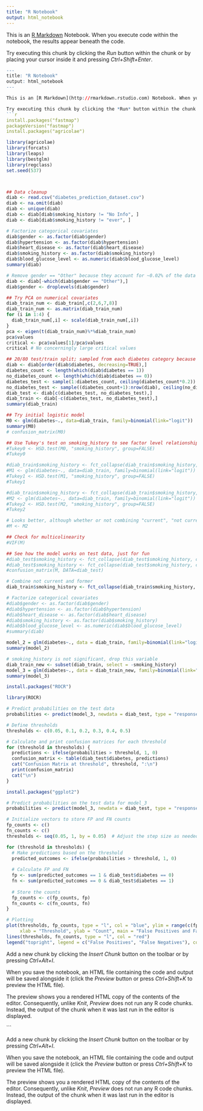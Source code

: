 ---
title: "R Notebook"
output: html_notebook
---

This is an [R Markdown](http://rmarkdown.rstudio.com) Notebook. When you execute code within the notebook, the results appear beneath the code. 

Try executing this chunk by clicking the *Run* button within the chunk or by placing your cursor inside it and pressing *Ctrl+Shift+Enter*. 

```{r}
---
title: "R Notebook"
output: html_notebook
---

This is an [R Markdown](http://rmarkdown.rstudio.com) Notebook. When you execute code within the notebook, the results appear beneath the code. 

Try executing this chunk by clicking the *Run* button within the chunk or by placing your cursor inside it and pressing *Ctrl+Shift+Enter*. 
```{r}
install.packages("fastmap")
packageVersion("fastmap")
install.packages("agricolae")
```

```{r}
library(agricolae)
library(forcats)
library(leaps)
library(bestglm)
library(regclass)
set.seed(537)



## Data cleanup
diab <- read.csv("diabetes_prediction_dataset.csv")
diab <- na.omit(diab)
diab <- unique(diab)
diab <- diab[diab$smoking_history != "No Info", ]
diab <- diab[diab$smoking_history != "ever", ]

# Factorize categorical covariates
diab$gender <- as.factor(diab$gender)
diab$hypertension <- as.factor(diab$hypertension)
diab$heart_disease <- as.factor(diab$heart_disease)
diab$smoking_history <- as.factor(diab$smoking_history)
diab$blood_glucose_level <- as.numeric(diab$blood_glucose_level)
summary(diab)

# Remove gender == "Other" because they account for ~0.02% of the data
diab <- diab[-which(diab$gender == "Other"),]
diab$gender <- droplevels(diab$gender)

## Try PCA on numerical covariates
diab_train_num <- diab_train[,c(2,6,7,8)]
diab_train_num <- as.matrix(diab_train_num)
for (i in 1:4) {
  diab_train_num[,i] <- scale(diab_train_num[,i])
}
pca <- eigen(t(diab_train_num)%*%diab_train_num)
pca$values
critical <- pca$values[1]/pca$values
critical # No concerningly large critical values
```


```{r, echo=TRUE}

## 20/80 test/train split; sampled from each diabetes category because data is unbalanced
diab <- diab[order(diab$diabetes, decreasing=TRUE),]
diabetes_count <- length(which(diab$diabetes == 1))
no_diabetes_count <- length(which(diab$diabetes == 0))
diabetes_test <- sample(1:diabetes_count, ceiling(diabetes_count*0.2))
no_diabetes_test <- sample((diabetes_count+1):nrow(diab), ceiling(no_diabetes_count*0.2))
diab_test <- diab[c(diabetes_test, no_diabetes_test),]
diab_train <- diab[-c(diabetes_test, no_diabetes_test),]
summary(diab_train)

## Try initial logistic model
M0 <- glm(diabetes~., data=diab_train, family=binomial(link="logit"))
summary(M0)
# confusion_matrix(M0)

## Use Tukey's test on smoking_history to see factor level relationships; try merging level pairs with highest p-value, one at a time
#Tukey0 <- HSD.test(M0, "smoking_history", group=FALSE)
#Tukey0

#diab_train$smoking_history <- fct_collapse(diab_train$smoking_history, cur_not = c("current", "not current"))
#M1 <- glm(diabetes~., data=diab_train, family=binomial(link="logit"))
#Tukey1 <- HSD.test(M1, "smoking_history", group=FALSE)
#Tukey1

#diab_train$smoking_history <- fct_collapse(diab_train$smoking_history, cur_not_ever = c("cur_not", "ever"))
#M2 <- glm(diabetes~., data=diab_train, family=binomial(link="logit"))
#Tukey2 <- HSD.test(M2, "smoking_history", group=FALSE)
#Tukey2

# Looks better, although whether or not combining "current", "not current", and "ever" together makes sense is up for debate; if needed we can revert back to M0 or M1
#M <- M2

## Check for multicolinearity
#VIF(M)

## See how the model works on test data, just for fun
#diab_test$smoking_history <- fct_collapse(diab_test$smoking_history, cur_not = c("current", "not current"))
#diab_test$smoking_history <- fct_collapse(diab_test$smoking_history, cur_not_ever = c("cur_not", "ever"))
#confusion_matrix(M, DATA=diab_test)

```


```{r, echo=TRUE}

# Combine not current and former
diab_train$smoking_history <- fct_collapse(diab_train$smoking_history, cur_not = c("not current", "former"))

# Factorize categorical covariates
#diab$gender <- as.factor(diab$gender)
#diab$hypertension <- as.factor(diab$hypertension)
#diab$heart_disease <- as.factor(diab$heart_disease)
#diab$smoking_history <- as.factor(diab$smoking_history)
#diab$blood_glucose_level <- as.numeric(diab$blood_glucose_level)
#summary(diab)

model_2 = glm(diabetes~., data = diab_train, family=binomial(link="logit"))
summary(model_2)
```

```{r, echo=TRUE}
# smoking_history is not significant, drop this variable
diab_train_new <- subset(diab_train, select = -smoking_history)
model_3 = glm(diabetes~., data = diab_train_new, family=binomial(link="logit"))
summary(model_3)
```

```{r}
install.packages("ROCR")
```

```{r}
library(ROCR)

# Predict probabilities on the test data
probabilities <- predict(model_3, newdata = diab_test, type = "response")

# Define thresholds
thresholds <- c(0.05, 0.1, 0.2, 0.3, 0.4, 0.5)

# Calculate and print confusion matrices for each threshold
for (threshold in thresholds) {
  predictions <- ifelse(probabilities > threshold, 1, 0)
  confusion_matrix <- table(diab_test$diabetes, predictions)
  cat("Confusion Matrix at threshold", threshold, ":\n")
  print(confusion_matrix)
  cat("\n")
}
```
```{r}
install.packages("ggplot2")
```


```{r}
# Predict probabilities on the test data for model_3
probabilities <- predict(model_3, newdata = diab_test, type = "response")

# Initialize vectors to store FP and FN counts
fp_counts <- c()
fn_counts <- c()
thresholds <- seq(0.05, 1, by = 0.05)  # Adjust the step size as needed

for (threshold in thresholds) {
  # Make predictions based on the threshold
  predicted_outcomes <- ifelse(probabilities > threshold, 1, 0)
  
  # Calculate FP and FN
  fp <- sum(predicted_outcomes == 1 & diab_test$diabetes == 0)
  fn <- sum(predicted_outcomes == 0 & diab_test$diabetes == 1)
  
  # Store the counts
  fp_counts <- c(fp_counts, fp)
  fn_counts <- c(fn_counts, fn)
}

# Plotting
plot(thresholds, fp_counts, type = "l", col = "blue", ylim = range(c(fp_counts, fn_counts)),
     xlab = "Threshold", ylab = "Count", main = "False Positives and False Negatives by Threshold")
lines(thresholds, fn_counts, type = "l", col = "red")
legend("topright", legend = c("False Positives", "False Negatives"), col = c("blue", "red"), lty = 1)
```

Add a new chunk by clicking the *Insert Chunk* button on the toolbar or by pressing *Ctrl+Alt+I*.

When you save the notebook, an HTML file containing the code and output will be saved alongside it (click the *Preview* button or press *Ctrl+Shift+K* to preview the HTML file).

The preview shows you a rendered HTML copy of the contents of the editor. Consequently, unlike *Knit*, *Preview* does not run any R code chunks. Instead, the output of the chunk when it was last run in the editor is displayed.

```

Add a new chunk by clicking the *Insert Chunk* button on the toolbar or by pressing *Ctrl+Alt+I*.

When you save the notebook, an HTML file containing the code and output will be saved alongside it (click the *Preview* button or press *Ctrl+Shift+K* to preview the HTML file).

The preview shows you a rendered HTML copy of the contents of the editor. Consequently, unlike *Knit*, *Preview* does not run any R code chunks. Instead, the output of the chunk when it was last run in the editor is displayed.
